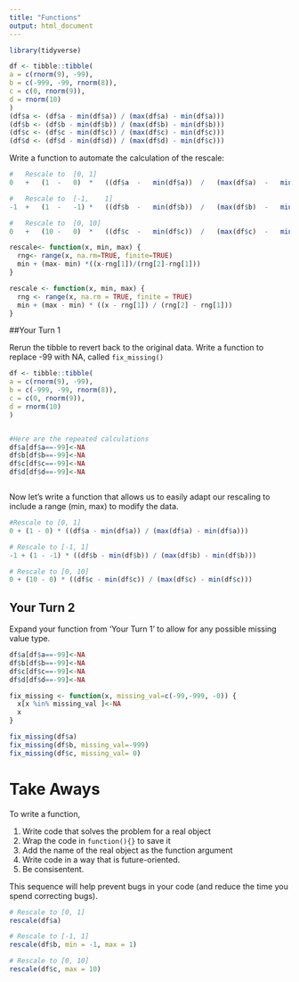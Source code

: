 ```yaml
---
title: "Functions"
output: html_document
---
```


```r
library(tidyverse)

df <- tibble::tibble(
a = c(rnorm(9), -99),
b = c(-999, -99, rnorm(8)),
c = c(0, rnorm(9)),
d = rnorm(10)
)
(df$a <- (df$a - min(df$a)) / (max(df$a) - min(df$a)))
(df$b <- (df$b - min(df$b)) / (max(df$b) - min(df$b)))
(df$c <- (df$c - min(df$c)) / (max(df$c) - min(df$c)))
(df$d <- (df$d - min(df$d)) / (max(df$d) - min(df$c)))
```

Write a function to automate the calculation of the rescale:
```r
#	Rescale	to	[0,	1]
0	+	(1	-	0)	*	((df$a	-	min(df$a))	/	(max(df$a)	-	min(df$a)))

#	Rescale	to	[-1,	1]
-1	+	(1	-	-1)	*	((df$b	-	min(df$b))	/	(max(df$b)	-	min(df$b)))

#	Rescale	to	[0,	10]
0	+	(10	-	0)	*	((df$c	-	min(df$c))	/	(max(df$c)	-	min(df$c)))

rescale<- function(x, min, max) {
  rng<- range(x, na.rm=TRUE, finite=TRUE)
  min + (max- min) *((x-rng[1])/(rng[2]-rng[1]))
}

rescale <- function(x, min, max) {
  rng <- range(x, na.rm = TRUE, finite = TRUE)
  min + (max - min) * ((x - rng[1]) / (rng[2] - rng[1]))
}

```


##Your Turn 1

Rerun the tibble to revert back to the original data.  Write a function to replace -99 with NA, called `fix_missing()`

```r
df <- tibble::tibble(
a = c(rnorm(9), -99),
b = c(-999, -99, rnorm(8)),
c = c(0, rnorm(9)),
d = rnorm(10)
)


#Here are the repeated calculations
df$a[df$a==-99]<-NA
df$b[df$b==-99]<-NA
df$c[df$c==-99]<-NA
df$d[df$d==-99]<-NA



```


Now let's write a function that allows us to easily adapt our rescaling to include a range (min, max) to modify the data.
```r
#Rescale to [0, 1]
0 + (1 - 0) * ((df$a - min(df$a)) / (max(df$a) - min(df$a)))

# Rescale to [-1, 1]
-1 + (1 - -1) * ((df$b - min(df$b)) / (max(df$b) - min(df$b)))

# Rescale to [0, 10]
0 + (10 - 0) * ((df$c - min(df$c)) / (max(df$c) - min(df$c)))

```


## Your Turn 2
Expand your function from 'Your Turn 1' to allow for any possible missing value type.
```r
df$a[df$a==-99]<-NA
df$b[df$b==-99]<-NA
df$c[df$c==-99]<-NA
df$d[df$d==-99]<-NA

fix_missing <- function(x, missing_val=c(-99,-999, -0)) {
  x[x %in% missing_val ]<-NA
  x
}

fix_missing(df$a)
fix_missing(df$b, missing_val=-999)
fix_missing(df$c, missing_val= 0)
```



# Take Aways

To write a function, 

1. Write code that solves the problem for a real object  
2. Wrap the code in `function(){}` to save it  
3. Add the name of the real object as the function argument 
4. Write code in a way that is future-oriented.
5. Be consisentent.

This sequence will help prevent bugs in your code (and reduce the time you spend correcting bugs). 

```r
# Rescale to [0, 1]  
rescale(df$a)

# Rescale to [-1, 1]  
rescale(df$b, min = -1, max = 1)

# Rescale to [0, 10]  
rescale(df$c, max = 10)

```

